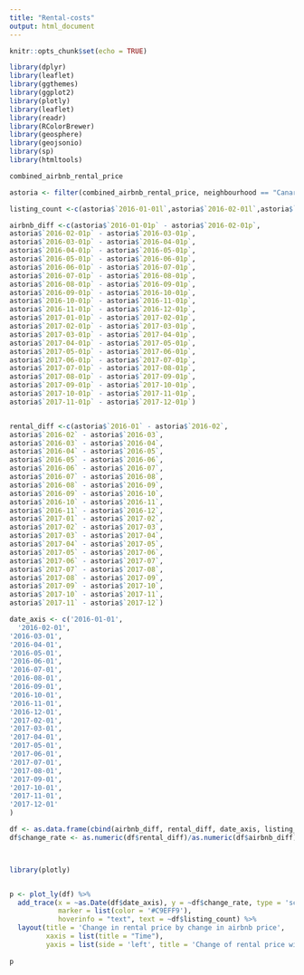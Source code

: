 ```yaml
---
title: "Rental-costs"
output: html_document
---
```


```r
knitr::opts_chunk$set(echo = TRUE)
```

```r
library(dplyr)
library(leaflet)
library(ggthemes)
library(ggplot2)
library(plotly)
library(leaflet)
library(readr)
library(RColorBrewer)
library(geosphere)
library(geojsonio)
library(sp)
library(htmltools)
```

```r
combined_airbnb_rental_price


```

```r

astoria <- filter(combined_airbnb_rental_price, neighbourhood == "Canarsie")

listing_count <-c(astoria$`2016-01-01l`,astoria$`2016-02-01l`,astoria$`2016-03-01l`,astoria$`2016-04-01l`,astoria$`2016-05-01l`,astoria$`2016-06-01l`,astoria$`2016-07-01l`,astoria$`2016-08-01l`,astoria$`2016-09-01l`,astoria$`2016-10-01l`,astoria$`2016-11-01l`,astoria$`2017-01-01l`,astoria$`2017-02-01l`,astoria$`2017-03-01l`,astoria$`2017-04-01l`,astoria$`2017-05-01l`,astoria$`2017-06-01l`,astoria$`2017-07-01l`,astoria$`2017-08-01l`,astoria$`2017-09-01l`,astoria$`2017-10-01l`,astoria$`2017-11-01l`)

airbnb_diff <-c(astoria$`2016-01-01p` - astoria$`2016-02-01p`,
astoria$`2016-02-01p` - astoria$`2016-03-01p`,
astoria$`2016-03-01p` - astoria$`2016-04-01p`,
astoria$`2016-04-01p` - astoria$`2016-05-01p`,
astoria$`2016-05-01p` - astoria$`2016-06-01p`,
astoria$`2016-06-01p` - astoria$`2016-07-01p`,
astoria$`2016-07-01p` - astoria$`2016-08-01p`,
astoria$`2016-08-01p` - astoria$`2016-09-01p`,
astoria$`2016-09-01p` - astoria$`2016-10-01p`,
astoria$`2016-10-01p` - astoria$`2016-11-01p`,
astoria$`2016-11-01p` - astoria$`2016-12-01p`,
astoria$`2017-01-01p` - astoria$`2017-02-01p`,
astoria$`2017-02-01p` - astoria$`2017-03-01p`,
astoria$`2017-03-01p` - astoria$`2017-04-01p`,
astoria$`2017-04-01p` - astoria$`2017-05-01p`,
astoria$`2017-05-01p` - astoria$`2017-06-01p`,
astoria$`2017-06-01p` - astoria$`2017-07-01p`,
astoria$`2017-07-01p` - astoria$`2017-08-01p`,
astoria$`2017-08-01p` - astoria$`2017-09-01p`,
astoria$`2017-09-01p` - astoria$`2017-10-01p`,
astoria$`2017-10-01p` - astoria$`2017-11-01p`,
astoria$`2017-11-01p` - astoria$`2017-12-01p`)


rental_diff <-c(astoria$`2016-01` - astoria$`2016-02`,
astoria$`2016-02` - astoria$`2016-03`,
astoria$`2016-03` - astoria$`2016-04`,
astoria$`2016-04` - astoria$`2016-05`,
astoria$`2016-05` - astoria$`2016-06`,
astoria$`2016-06` - astoria$`2016-07`,
astoria$`2016-07` - astoria$`2016-08`,
astoria$`2016-08` - astoria$`2016-09`,
astoria$`2016-09` - astoria$`2016-10`,
astoria$`2016-10` - astoria$`2016-11`,
astoria$`2016-11` - astoria$`2016-12`,
astoria$`2017-01` - astoria$`2017-02`,
astoria$`2017-02` - astoria$`2017-03`,
astoria$`2017-03` - astoria$`2017-04`,
astoria$`2017-04` - astoria$`2017-05`,
astoria$`2017-05` - astoria$`2017-06`,
astoria$`2017-06` - astoria$`2017-07`,
astoria$`2017-07` - astoria$`2017-08`,
astoria$`2017-08` - astoria$`2017-09`,
astoria$`2017-09` - astoria$`2017-10`,
astoria$`2017-10` - astoria$`2017-11`,
astoria$`2017-11` - astoria$`2017-12`)

date_axis <- c('2016-01-01',
  '2016-02-01',
'2016-03-01',
'2016-04-01',
'2016-05-01',
'2016-06-01',
'2016-07-01',
'2016-08-01',
'2016-09-01',
'2016-10-01',
'2016-11-01',
'2016-12-01',
'2017-02-01',
'2017-03-01',
'2017-04-01',
'2017-05-01',
'2017-06-01',
'2017-07-01',
'2017-08-01',
'2017-09-01',
'2017-10-01',
'2017-11-01',
'2017-12-01'
)

df <- as.data.frame(cbind(airbnb_diff, rental_diff, date_axis, listing_count ))
df$change_rate <- as.numeric(df$rental_diff)/as.numeric(df$airbnb_diff)



library(plotly)


p <- plot_ly(df) %>%
  add_trace(x = ~as.Date(df$date_axis), y = ~df$change_rate, type = 'scatter', mode = 'lines', name = 'Wind',
            marker = list(color = '#C9EFF9'),
            hoverinfo = "text", text = ~df$listing_count) %>%
  layout(title = 'Change in rental price by change in airbnb price',
         xaxis = list(title = "Time"),
         yaxis = list(side = 'left', title = 'Change of rental price with change airbnb price', showgrid = FALSE, zeroline = FALSE))
         
p
```
